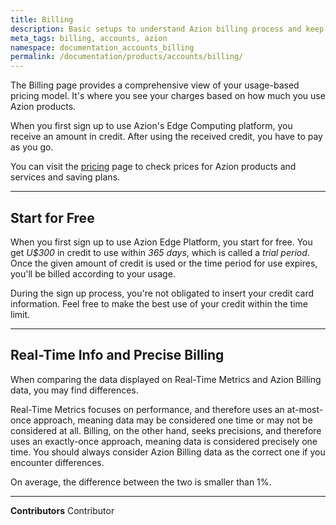 ```yaml
---
title: Billing
description: Basic setups to understand Azion billing process and keep an account active.
meta_tags: billing, accounts, azion
namespace: documentation_accounts_billing
permalink: /documentation/products/accounts/billing/
---
```


The Billing page provides a comprehensive view of your usage-based pricing model. It's where you see your charges based on how much you use Azion products.

When you first sign up to use Azion's Edge Computing platform, you receive an amount in credit. After using the received credit, you have to pay as you go.

You can visit the [pricing](https://www.azion.com/en/pricing) page to check prices for Azion products and services and saving plans.

---

## Start for Free

When you first sign up to use Azion Edge Platform, you start for free. You get *U$300* in credit to use within *365 days*, which is called a *trial period*. Once the given amount of credit is used or the time period for use expires, you'll be billed according to your usage.

During the sign up process, you're not obligated to insert your credit card information. Feel free to make the best use of your credit within the time limit.

---

## Real-Time Info and Precise Billing

When comparing the data displayed on Real-Time Metrics and Azion Billing data, you may find differences.

Real-Time Metrics focuses on performance, and therefore uses an at-most-once approach, meaning data may be considered one time or may not be considered at all. Billing, on the other hand, seeks precisions, and therefore uses an exactly-once approach, meaning data is considered precisely one time. You should always consider Azion Billing data as the correct one if you encounter differences.

On average, the difference between the two is smaller than 1%.



---


**Contributors** <ContributorList>Contributor</ContributorList>

